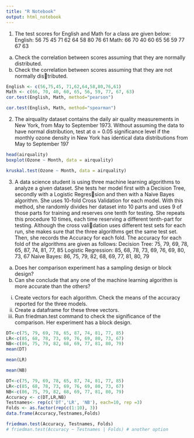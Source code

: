 ---
title: "R Notebook"
output: html_notebook
---

1. The test scores for English and Math for a class are given below:
English: 56 75 45 71 62 64 58 80 76 61
Math: 66 70 40 60 65 56 59 77 67 63
(a) Check the correlation between scores assuming that they are normally distributed.
(b) Check the correlation between scores assuming that they are not normally distributed.
 

```{r}
English <- c(56,75,45, 71,62,64,58,80,76,61)
Math <- c(66, 70, 40, 60, 65, 56, 59, 77, 67, 63)
cor.test(English, Math, method="pearson") 
```
```{r}
cor.test(English, Math, method="spearman")
```
2. The airquality dataset contains the daily air quality measurements in New York, from
May to September 1973. Without assuming the data to have normal distribution, test at
α = 0.05 significance level if the monthly ozone density in New York has identical data
distributions from May to September 197
```{r}
head(airquality)
boxplot(Ozone ~ Month, data = airquality)
```
```{r}
kruskal.test(Ozone ~ Month, data = airquality)
```
3. A data science student is using three machine learning algorithms to analyze a given
dataset. She tests her model first with a Decision Tree, secondly with a Logistic Regression and then with a Naive Bayes algorithm. She uses 10-fold Cross Validation for each
model. With this method, she randomly divides her dataset into 10 parts and uses 9 of
those parts for training and reserves one tenth for testing. She repeats this procedure
10 times, each time reserving a different tenth-part for testing. Although the cross validation uses different test sets for each run, she makes sure that the three algorithms get
the same test set. Then, she records the Accuracy for each fold. The accuracy for each
fold of the algorithms are given as follows:
Decision Tree: 75, 79, 69, 78, 65, 87, 74, 81, 77, 85
Logistic Regression: 85, 68, 78, 73, 69, 76, 69, 80, 73, 67
Naive Bayes: 86, 75, 79, 82, 68, 69, 77, 81, 80, 79
(a) Does her comparison experiment has a sampling design or block design?
(b) Can she conclude that any one of the machine learning algorithm is more accurate
than the others?
i. Create vectors for each algorithm. Check the means of the accuracy reported
for the three models.
ii. Create a dataframe for these three vectors.
iii. Run friedman.test command to check the significance of the comparison.
Her experiment has a block design.

```{r}
DT<-c(75, 79, 69, 78, 65, 87, 74, 81, 77, 85)
LR<-c(85, 68, 78, 73, 69, 76, 69, 80, 73, 67)
NB<-c(86, 75, 79, 82, 68, 69, 77, 81, 80, 79)
mean(DT)

mean(LR)

mean(NB)

```
```{r}
DT<-c(75, 79, 69, 78, 65, 87, 74, 81, 77, 85)
LR<-c(85, 68, 78, 73, 69, 76, 69, 80, 73, 67)
NB<-c(86, 75, 79, 82, 68, 69, 77, 81, 80, 79)
Accuracy <- c(DT,LR,NB)
Testnames<- rep(c('DT','LR', 'NB'), each=10, rep =3)
Folds <- as.factor(rep(c(1:10), 3))
data.frame(Accuracy,Testnames,Folds)

```
```{r}
friedman.test(Accuracy, Testnames, Folds)
# friedman.test(Accuracy ~ Testnames | Folds) # another option
```



